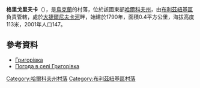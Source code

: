 {{coord|48|44|44|N|36|18|20|E|scale:100000_region:UA|display=title}}

'''格里戈里夫卡'''（{{lang-uk|Григорівка}}），是[[烏克蘭|烏克蘭]]的村落，位於該國東部[[哈爾科夫州|哈爾科夫州]]，由[[布利茲紐基區|布利茲紐基區]]負責管轄，處於[[大捷爾尼夫卡河|大捷爾尼夫卡河]]畔，始建於1790年，面積0.4平方公里，海拔高度113米，2001年人口147。

==參考資料==
* [http://gska2.rada.gov.ua/pls/z7502/A005?rdat1=09.01.2009&rf7571=32317 Григорівка]{{dead link|date=2018年3月 |bot=InternetArchiveBot |fix-attempted=yes }}
* [http://weather.in.ua/ua/har'kovskaja/5917 Погода в селі Григорівка]{{Wayback|url=http://weather.in.ua/ua/har%27kovskaja/5917 |date=20160323024939 }}

{{DEFAULTSORT:Григорівка}}
[[Category:哈爾科夫州村落|Category:哈爾科夫州村落]]
[[Category:布利茲紐基區村落|Category:布利茲紐基區村落]]


{{Kharkiv-geo-stub}}
